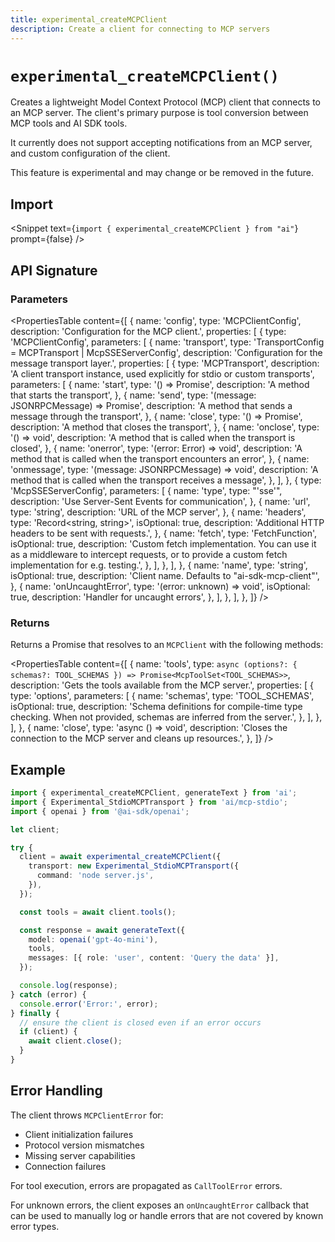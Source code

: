 ```yaml
---
title: experimental_createMCPClient
description: Create a client for connecting to MCP servers
---
```


# `experimental_createMCPClient()`

Creates a lightweight Model Context Protocol (MCP) client that connects to an MCP server. The client's primary purpose is tool conversion between MCP tools and AI SDK tools.

It currently does not support accepting notifications from an MCP server, and custom configuration of the client.

This feature is experimental and may change or be removed in the future.

## Import

<Snippet
  text={`import { experimental_createMCPClient } from "ai"`}
  prompt={false}
/>

## API Signature

### Parameters

<PropertiesTable
  content={[
    {
      name: 'config',
      type: 'MCPClientConfig',
      description: 'Configuration for the MCP client.',
      properties: [
        {
          type: 'MCPClientConfig',
          parameters: [
            {
              name: 'transport',
              type: 'TransportConfig = MCPTransport | McpSSEServerConfig',
              description: 'Configuration for the message transport layer.',
              properties: [
                {
                  type: 'MCPTransport',
                  description:
                    'A client transport instance, used explicitly for stdio or custom transports',
                  parameters: [
                    {
                      name: 'start',
                      type: '() => Promise<void>',
                      description: 'A method that starts the transport',
                    },
                    {
                      name: 'send',
                      type: '(message: JSONRPCMessage) => Promise<void>',
                      description:
                        'A method that sends a message through the transport',
                    },
                    {
                      name: 'close',
                      type: '() => Promise<void>',
                      description: 'A method that closes the transport',
                    },
                    {
                      name: 'onclose',
                      type: '() => void',
                      description:
                        'A method that is called when the transport is closed',
                    },
                    {
                      name: 'onerror',
                      type: '(error: Error) => void',
                      description:
                        'A method that is called when the transport encounters an error',
                    },
                    {
                      name: 'onmessage',
                      type: '(message: JSONRPCMessage) => void',
                      description:
                        'A method that is called when the transport receives a message',
                    },
                  ],
                },
                {
                  type: 'McpSSEServerConfig',
                  parameters: [
                    {
                      name: 'type',
                      type: "'sse'",
                      description: 'Use Server-Sent Events for communication',
                    },
                    {
                      name: 'url',
                      type: 'string',
                      description: 'URL of the MCP server',
                    },
                    {
                      name: 'headers',
                      type: 'Record<string, string>',
                      isOptional: true,
                      description:
                        'Additional HTTP headers to be sent with requests.',
                    },
                    {
                      name: 'fetch',
                      type: 'FetchFunction',
                      isOptional: true,
                      description:
                        'Custom fetch implementation. You can use it as a middleware to intercept requests, or to provide a custom fetch implementation for e.g. testing.',
                    },
                  ],
                },
              ],
            },
            {
              name: 'name',
              type: 'string',
              isOptional: true,
              description: 'Client name. Defaults to "ai-sdk-mcp-client"',
            },
            {
              name: 'onUncaughtError',
              type: '(error: unknown) => void',
              isOptional: true,
              description: 'Handler for uncaught errors',
            },
          ],
        },
      ],
    },
  ]}
/>

### Returns

Returns a Promise that resolves to an `MCPClient` with the following methods:

<PropertiesTable
  content={[
    {
      name: 'tools',
      type: `async (options?: {
        schemas?: TOOL_SCHEMAS
      }) => Promise<McpToolSet<TOOL_SCHEMAS>>`,
      description: 'Gets the tools available from the MCP server.',
      properties: [
        {
          type: 'options',
          parameters: [
            {
              name: 'schemas',
              type: 'TOOL_SCHEMAS',
              isOptional: true,
              description:
                'Schema definitions for compile-time type checking. When not provided, schemas are inferred from the server.',
            },
          ],
        },
      ],
    },
    {
      name: 'close',
      type: 'async () => void',
      description:
        'Closes the connection to the MCP server and cleans up resources.',
    },
  ]}
/>

## Example

```typescript
import { experimental_createMCPClient, generateText } from 'ai';
import { Experimental_StdioMCPTransport } from 'ai/mcp-stdio';
import { openai } from '@ai-sdk/openai';

let client;

try {
  client = await experimental_createMCPClient({
    transport: new Experimental_StdioMCPTransport({
      command: 'node server.js',
    }),
  });

  const tools = await client.tools();

  const response = await generateText({
    model: openai('gpt-4o-mini'),
    tools,
    messages: [{ role: 'user', content: 'Query the data' }],
  });

  console.log(response);
} catch (error) {
  console.error('Error:', error);
} finally {
  // ensure the client is closed even if an error occurs
  if (client) {
    await client.close();
  }
}
```

## Error Handling

The client throws `MCPClientError` for:

- Client initialization failures
- Protocol version mismatches
- Missing server capabilities
- Connection failures

For tool execution, errors are propagated as `CallToolError` errors.

For unknown errors, the client exposes an `onUncaughtError` callback that can be used to manually log or handle errors that are not covered by known error types.
